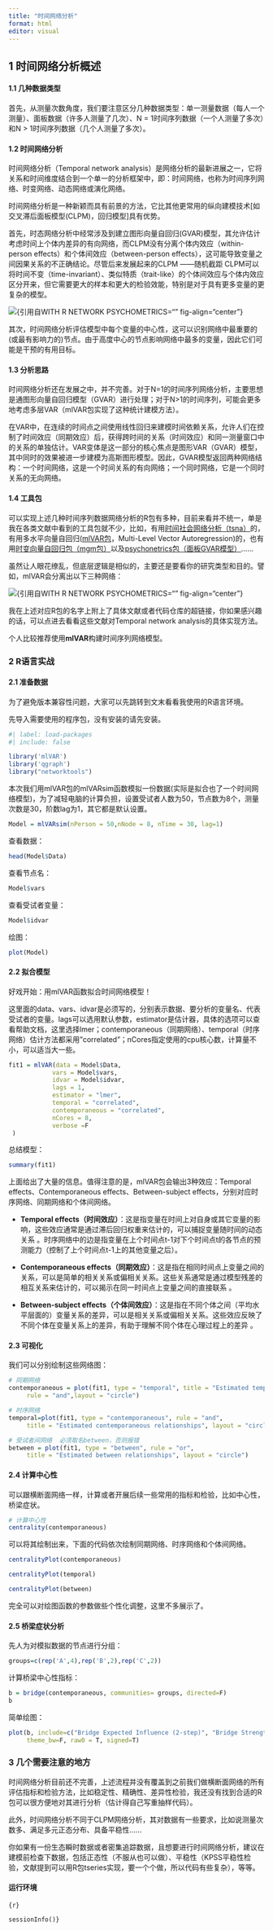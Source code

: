 ```yaml
---
title: "时间网络分析"
format: html
editor: visual
---
```


## 1 时间网络分析概述

#### 1.1 几种数据类型

首先，从测量次数角度，我们要注意区分几种数据类型：单一测量数据（每人一个测量）、面板数据（许多人测量了几次）、N = 1时间序列数据（一个人测量了多次）和N \> 1时间序列数据（几个人测量了多次）。

#### 1.2 时间网络分析

时间网络分析（Temporal network analysis）是网络分析的最新进展之一，它将关系和时间维度结合到一个单一的分析框架中，即：时间网络，也称为时间序列网络、时变网络、动态网络或演化网络。

时间网络分析是一种新颖而具有前景的方法，它比其他更常用的纵向建模技术\[如交叉滞后面板模型(CLPM)，回归模型\]具有优势。

首先，时态网络分析中经常涉及到建立图形向量自回归(GVAR)模型，其允许估计考虑时间上个体内差异的有向网络，而CLPM没有分离个体内效应（within-person effects）和个体间效应（between-person effects），这可能导致变量之间因果关系的不正确结论。尽管后来发展起来的CLPM ------随机截距 CLPM可以将时间不变（time-invariant）、类似特质（trait-like）的个体间效应与个体内效应区分开来，但它需要更大的样本和更大的检验效能，特别是对于具有更多变量的更复杂的模型。

![](images/几种效应设计图.png){引用自WITH R NETWORK PSYCHOMETRICS="" fig-align="center"}

其次，时间网络分析评估模型中每个变量的中心性，这可以识别网络中最重要的(或最有影响力的)节点。由于高度中心的节点影响网络中最多的变量，因此它们可能是干预的有用目标。

#### 1.3 分析思路

时间网络分析还在发展之中，并不完善。对于N=1的时间序列网络分析，主要思想是通图形向量自回归模型（GVAR）进行处理；对于N\>1的时间序列，可能会更多地考虑多层VAR（mlVAR包实现了这种统计建模方法）。

在VAR中，在连续的时间点之间使用线性回归来建模时间依赖关系，允许人们在控制了时间效应（同期效应）后，获得跨时间的关系（时间效应）和同一测量窗口中的关系的单独估计。VAR变体是这一部分的核心焦点是图形VAR（GVAR）模型，其中同时的效果被进一步建模为高斯图形模型。因此，GVAR模型返回两种网络结构：一个时间网络，这是一个时间关系的有向网络；一个同时网络，它是一个同时关系的无向网络。

#### 1.4 工具包

可以实现上述几种时间序列数据网络分析的R包有多种，目前来看并不统一，单是我在各类文献中看到的工具包就不少，比如，有用[时间社会网络分析（tsna）](https://link.springer.com/chapter/10.1007/978-3-031-54464-4_17#Sec6)的，有用多水平向量自回归([mlVAR包](https://www.ncbi.nlm.nih.gov/pmc/articles/PMC7530190/)，Multi-Level Vector Autoregression)的，也有用[时变向量自回归包（mgm包）](https://mental.jmir.org/2024/1/e50136)以及[psychonetrics包（面板GVAR模型）](https://www.researchgate.net/publication/374951207_Peer_functioning_difficulties_may_exacerbate_symptoms_of_attention-deficithyperactivity_disorder_and_irritability_over_time_a_temporal_network_analysis?enrichId=rgreq-a67fefe7d73659d604617e894336fc35-XXX&enrichSource=Y292ZXJQYWdlOzM3NDk1MTIwNztBUzoxMTQzMTI4MTIwMTIwMzk2OEAxNjk4MjQ3Nzg1NTQz&el=1_x_3&_esc=publicationCoverPdf)......

虽然让人眼花缭乱，但底层逻辑是相似的，主要还是要看你的研究类型和目的。譬如，mlVAR会分离出以下三种网络：

![](images/时间序列---三种网络.png){引用自WITH R NETWORK PSYCHOMETRICS="" fig-align="center"}

我在上述对应R包的名字上附上了具体文献或者代码仓库的超链接，你如果感兴趣的话，可以点进去看看这些文献对Temporal network analysis的具体实现方法。

个人比较推荐使用**mlVAR**构建时间序列网络模型。

### 2 R语言实战

#### 2.1 准备数据

为了避免版本兼容性问题，大家可以先跳转到文末看看我使用的R语言环境。

先导入需要使用的程序包，没有安装的请先安装。

```r
#| label: load-packages
#| include: false

library('mlVAR')
library('qgraph') 
library("networktools")
```

本次我们用mlVAR包的mlVARsim函数模拟一份数据(实际是拟合也了一个时间网络模型)，为了减轻电脑的计算负担，设置受试者人数为50，节点数为8个，测量次数是30，阶数lag为1，其它都是默认设置。

```r
Model = mlVARsim(nPerson = 50,nNode = 8, nTime = 30, lag=1)
```

查看数据：

```r
head(Model$Data)
```

查看节点名：

```r
Model$vars
```

查看受试者变量：

```r
Model$idvar
```

绘图：

```r
plot(Model)
```

#### 2.2 拟合模型

好戏开始：用mlVAR函数拟合时间网络模型！

这里面的data、vars、idvar是必须写的，分别表示数据、要分析的变量名、代表受试者的变量。lags可以选用默认参数，estimator是估计器，具体的选项可以查看帮助文档，这里选择lmer；contemporaneous（同期网络）、temporal（时序网络）估计方法都采用"correlated"；nCores指定使用的cpu核心数，计算量不小，可以适当大一些。

```r
fit1 = mlVAR(data = Model$Data, 
            vars = Model$vars, 
            idvar = Model$idvar, 
            lags = 1, 
            estimator = "lmer",
            temporal = "correlated",
            contemporaneous = "correlated",
            nCores = 8,
            verbose =F
 )
```

总结模型：

```r
summary(fit1)
```

上面给出了大量的信息。值得注意的是，mlVAR包会输出3种效应：Temporal effects、Contemporaneous effects、Between-subject effects，分别对应时序网络、同期网络和个体间网络。

-   **Temporal effects（时间效应）**：这是指变量在时间上对自身或其它变量的影响，这些效应通常是通过滞后回归权重来估计的，可以捕捉变量随时间的动态关系 。时序网络中的边是指变量在上个时间点t-1对下个时间点t的各节点的预测能力（控制了上个时间点t-1上的其他变量之后）。

-   **Contemporaneous effects（同期效应）**：这是指在相同时间点上变量之间的关系，可以是简单的相关关系或偏相关关系。这些关系通常是通过模型残差的相互关系来估计的，可以揭示在同一时间点上变量之间的直接联系 。

-   **Between-subject effects（个体间效应）**：这是指在不同个体之间（平均水平层面的）变量关系的差异，可以是相关关系或偏相关关系。这些效应反映了不同个体在变量关系上的差异，有助于理解不同个体在心理过程上的差异 。

#### 2.3 可视化

我们可以分别绘制这些网络图：

```r
# 同期网络
contemporaneous = plot(fit1, type = "temporal", title = "Estimated temporal relationships", 
     rule = "and",layout = "circle")
```

```r
# 时序网络
temporal=plot(fit1, type = "contemporaneous", rule = "and",
     title = "Estimated contemporaneous relationships", layout = "circle")
```

```r
# 受试者间网络  必须取名between，否则报错
between = plot(fit1, type = "between", rule = "or",
     title = "Estimated between relationships", layout = "circle")
```

#### 2.4 计算中心性

可以跟横断面网络一样，计算或者开展后续一些常用的指标和检验，比如中心性，桥梁症状。

```r
# 计算中心性
centrality(contemporaneous)  
```

可以将其绘制出来，下面的代码依次绘制同期网络、时序网络和个体间网络。

```r
centralityPlot(contemporaneous) 
```

```r
centralityPlot(temporal)
```

```r
centralityPlot(between)
```

完全可以对绘图函数的参数做些个性化调整，这里不多展示了。

#### 2.5 桥梁症状分析

先人为对模拟数据的节点进行分组：

```r
groups=c(rep('A',4),rep('B',2),rep('C',2))
```

计算桥梁中心性指标：

```r
b = bridge(contemporaneous, communities= groups, directed=F)
b
```

简单绘图：

```r
plot(b, include=c("Bridge Expected Influence (2-step)", "Bridge Strength", "Bridge Closeness"),
     theme_bw=F, raw0 = T, signed=T) 
```

### 3 几个需要注意的地方

时间网络分析目前还不完善，上述流程并没有覆盖到之前我们做横断面网络的所有评估指标和检验方法，比如稳定性、精确性、差异性检验，我还没有找到合适的R包可以很方便地对其进行分析（估计得自己写重抽样代码）。

此外，时间网络分析不同于CLPM网络分析，其对数据有一些要求，比如说测量次数多、满足多元正态分布、具备平稳性......

你如果有一份生态瞬时数据或者密集追踪数据，且想要进行时间网络分析，建议在建模前检查下数据，包括正态性（不服从也可以做）、平稳性（KPSS平稳性检验，文献提到可以用R包tseries实现，要一个个做，所以代码有些复杂），等等。

#### **运行环境**

`{r}`

`sessionInfo()}`
